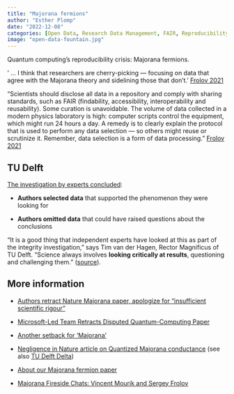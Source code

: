 ```yaml
---
title: "Majorana fermions"
author: "Esther Plomp"
date: "2022-12-08"
categories: [Open Data, Research Data Management, FAIR, Reproducibility]
image: "open-data-fountain.jpg"
---
```


Quantum computing's reproducibility crisis: Majorana fermions.

' ... I think that researchers are cherry-picking --- focusing on data that agree with the Majorana theory and sidelining those that don't.' [Frolov 2021](https://doi.org/10.1038/d41586-021-00954-8)

"Scientists should disclose all data in a repository and comply with sharing standards, such as FAIR (findability, accessibility, interoperability and reusability). Some curation is unavoidable. The volume of data collected in a modern physics laboratory is high: computer scripts control the equipment, which might run 24 hours a day. A remedy is to clearly explain the protocol that is used to perform any data selection --- so others might reuse or scrutinize it. Remember, data selection is a form of data processing." [Frolov 2021](https://doi.org/10.1038/d41586-021-00954-8)

## TU Delft

[The investigation by experts concluded](https://www.tudelft.nl/en/2021/tu-delft/retraction-nature-article-quantized-majorana-conductance):

-   **Authors selected data** that supported the phenomenon they were looking for

-   **Authors omitted data** that could have raised questions about the conclusions

"It is a good thing that independent experts have looked at this as part of the integrity investigation," says Tim van der Hagen, Rector Magnificus of TU Delft. "Science always involves **looking critically at results**, questioning and challenging them." ([source](https://www.tudelft.nl/en/2021/tu-delft/retraction-nature-article-quantized-majorana-conductance)).

## More information

-   [Authors retract Nature Majorana paper, apologize for "insufficient scientific rigour"](https://retractionwatch.com/2021/03/08/authors-retract-nature-majorana-paper-apologize-for-insufficient-scientific-rigour/)

-   [Microsoft-Led Team Retracts Disputed Quantum-Computing Paper](https://www.wired.com/story/microsoft-retracts-disputed-quantum-computing-paper/)

-   [Another setback for 'Majorana'](https://retractionwatch.com/2021/12/16/another-setback-for-majorana-particle-as-science-paper-earns-an-expression-of-concern/)

-   [Negligence in Nature article on Quantized Majorana conductance](https://www.tudelft.nl/en/2022/tu-delft/negligence-in-nature-article-on-quantized-majorana-conductance) (see also [TU Delft Delta](https://www.delta.tudelft.nl/article/lowi-majorana-onderzoekers-onzorgvuldig))

-   [About our Majorana fermion paper](https://espressospin.org/2012/04/12/background-information-for-our-majorana-fermion-paper/)

-   [Majorana Fireside Chats: Vincent Mourik and Sergey Frolov](https://www.youtube.com/watch?v=d10LudwLfMk)
